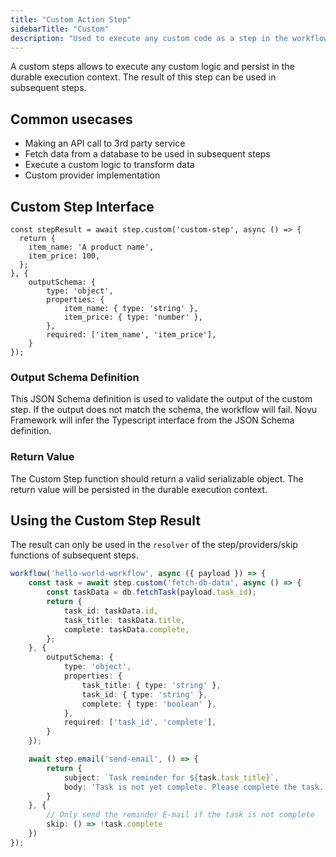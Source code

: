 ```yaml
---
title: "Custom Action Step"
sidebarTitle: "Custom"
description: "Used to execute any custom code as a step in the workflow."
---
```


A custom steps allows to execute any custom logic and persist in the durable execution context. The result of this step can be used in subsequent steps.

## Common usecases

- Making an API call to 3rd party service
- Fetch data from a database to be used in subsequent steps
- Execute a custom logic to transform data
- Custom provider implementation

## Custom Step Interface

```tsx
const stepResult = await step.custom('custom-step', async () => {
  return {
    item_name: 'A product name',
    item_price: 100,
  };
}, {
    outputSchema: {
        type: 'object',
        properties: {
            item_name: { type: 'string' },
            item_price: { type: 'number' },
        },
        required: ['item_name', 'item_price'],
    }
});
```

### Output Schema Definition

This JSON Schema definition is used to validate the output of the custom step. If the output does not match the schema, the workflow will fail.
Novu Framework will infer the Typescript interface from the JSON Schema definition.

### Return Value

The Custom Step function should return a valid serializable object. The return value will be persisted in the durable execution context.

## Using the Custom Step Result

The result can only be used in the `resolver` of the step/providers/skip functions of subsequent steps.

```typescript
workflow('hello-world-workflow', async ({ payload }) => {
    const task = await step.custom('fetch-db-data', async () => {
        const taskData = db.fetchTask(payload.task_id);
        return {
            task_id: taskData.id,
            task_title: taskData.title,
            complete: taskData.complete,
        };
    }, {
        outputSchema: {
            type: 'object',
            properties: {
                task_title: { type: 'string' },
                task_id: { type: 'string' },
                complete: { type: 'boolean' },
            },
            required: ['task_id', 'complete'],
        }
    });

    await step.email('send-email', () => {
        return {
            subject: `Task reminder for ${task.task_title}`,
            body: 'Task is not yet complete. Please complete the task.'
        }
    }, {
        // Only send the reminder E-mail if the task is not complete
        skip: () => !task.complete
    })
});



```

